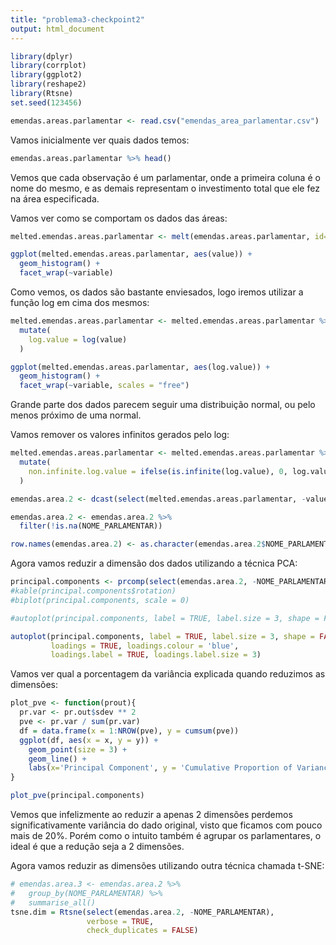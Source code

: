```yaml
---
title: "problema3-checkpoint2"
output: html_document
---
```


```r
library(dplyr)
library(corrplot)
library(ggplot2)
library(reshape2)
library(Rtsne)
set.seed(123456)
```

```r
emendas.areas.parlamentar <- read.csv("emendas_area_parlamentar.csv")
```

Vamos inicialmente ver quais dados temos:

```r
emendas.areas.parlamentar %>% head()
```

Vemos que cada observação é um parlamentar, onde a primeira coluna é o nome do mesmo, e as demais representam o investimento total que ele fez na área especificada.

Vamos ver como se comportam os dados das áreas:

```r
melted.emendas.areas.parlamentar <- melt(emendas.areas.parlamentar, id=c("NOME_PARLAMENTAR")) 

ggplot(melted.emendas.areas.parlamentar, aes(value)) +
  geom_histogram() +
  facet_wrap(~variable)
```

Como vemos, os dados são bastante enviesados, logo iremos utilizar a função log em cima dos mesmos:

```r
melted.emendas.areas.parlamentar <- melted.emendas.areas.parlamentar %>%
  mutate(
    log.value = log(value)
  )

ggplot(melted.emendas.areas.parlamentar, aes(log.value)) +
  geom_histogram() +
  facet_wrap(~variable, scales = "free")
```

Grande parte dos dados parecem seguir uma distribuição normal, ou pelo menos próximo de uma normal.

Vamos remover os valores infinitos gerados pelo log:

```r
melted.emendas.areas.parlamentar <- melted.emendas.areas.parlamentar %>%
  mutate(
    non.infinite.log.value = ifelse(is.infinite(log.value), 0, log.value)
  )

emendas.area.2 <- dcast(select(melted.emendas.areas.parlamentar, -value, -log.value), NOME_PARLAMENTAR ~ variable)

emendas.area.2 <- emendas.area.2 %>%
  filter(!is.na(NOME_PARLAMENTAR))

row.names(emendas.area.2) <- as.character(emendas.area.2$NOME_PARLAMENTAR)
```

Agora vamos reduzir a dimensão dos dados utilizando a técnica PCA:

```r
principal.components <- prcomp(select(emendas.area.2, -NOME_PARLAMENTAR), scale = TRUE)
#kable(principal.components$rotation)
#biplot(principal.components, scale = 0)

#autoplot(principal.components, label = TRUE, label.size = 3, shape = FALSE)

autoplot(principal.components, label = TRUE, label.size = 3, shape = FALSE, 
         loadings = TRUE, loadings.colour = 'blue',
         loadings.label = TRUE, loadings.label.size = 3)
```

Vamos ver qual a porcentagem da variância explicada quando reduzimos as dimensões:

```r
plot_pve <- function(prout){
  pr.var <- pr.out$sdev ** 2
  pve <- pr.var / sum(pr.var)
  df = data.frame(x = 1:NROW(pve), y = cumsum(pve))
  ggplot(df, aes(x = x, y = y)) + 
    geom_point(size = 3) + 
    geom_line() + 
    labs(x='Principal Component', y = 'Cumulative Proportion of Variance Explained')
}

plot_pve(principal.components)
```

Vemos que infelizmente ao reduzir a apenas 2 dimensões perdemos significativamente variância do dado original, visto que ficamos com pouco mais de 20%. Porém como o intuito também é agrupar os parlamentares, o ideal é que a redução seja a 2 dimensões.

Agora vamos reduzir as dimensões utilizando outra técnica chamada t-SNE:

```r
# emendas.area.3 <- emendas.area.2 %>%
#   group_by(NOME_PARLAMENTAR) %>%
#   summarise_all()
tsne.dim = Rtsne(select(emendas.area.2, -NOME_PARLAMENTAR), 
                 verbose = TRUE, 
                 check_duplicates = FALSE)
```


















